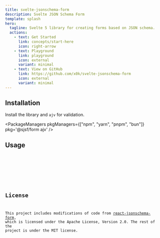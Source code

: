 ```yaml
---
title: svelte-jsonschema-form
description: Svelte JSON Schema Form
template: splash
hero:
  tagline: Svelte 5 library for creating forms based on JSON schema.
  actions:
    - text: Get Started
      link: concepts/start-here
      icon: right-arrow
    - text: Playground
      link: playground
      icon: external
      variant: minimal
    - text: View on GitHub
      link: https://github.com/x0k/svelte-jsonschema-form
      icon: external
      variant: minimal
---
```




## Installation

Install the library and `ajv` for validation.

<PackageManagers pkgManagers={["npm", "yarn", "pnpm", "bun"]} pkg='@sjsf/form ajv' />

## Usage

<Code code={formCode} lang="svelte" />

<Card>
	<Form />
</Card>

## License

This project includes modifications of code from [react-jsonschema-form](https://github.com/rjsf-team/react-jsonschema-form), which is licensed under the Apache License, Version 2.0.
The rest of the project is under the MIT license.
